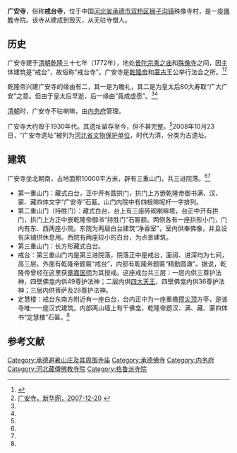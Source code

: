 {{Infobox Tibetan Buddhist monastery
|name = 广安寺
|image = 
|image size = 250px
|alt = 
|caption = 
|t=
|w=
|to = 
|ipa={{IPA|}}
|z=
|thdl=
|e=
|tc=廣安寺
|s=广安寺
|p=
|m=
|k=
|pushpin_map = 
|latd =  | latm =  | lats =  | latNS = 
|longd=  | longm= | longs =| longEW = 
|iso_region = 
|map_caption = 
|mapsize = 
|location_country = 中国
|location = {{CHN}}[[河北省|河北省]][[承德市|承德市]]
|coordinates_display =
|founded_by = 
|date_founded =
|date_renovated =
|sect = [[格鲁派|格鲁派]]
|mather =
|children =
|dedicated_to = 
|tulku =
|head_lama = 
|head_mgh =
|no._of_monks = 
|architecture = 
|festivals =
|footnotes = 
}}
{{文物保护单位
|名称 = 广安寺遗址
|图片 = 
|说明 = 
|级别 = 省级文物保护单位
|省名 = 河北省
|市/县名 = 
|所在 = 承德市双桥区狮子沟镇殊像寺村
|坐标 =<!-- 请使用{{Coord}}模板 -->
|分类 = 古遗址
|时代 = 清
|编号 = ⅴ-1-16
|登录 = 2008年10月23日
}}

'''广安寺'''，俗称'''戒台寺'''，位于中国[[河北省|河北省]][[承德市|承德市]][[双桥区|双桥区]][[狮子沟镇|狮子沟镇]]殊像寺村，是一座[[佛教|佛教]]寺院。该寺从建成到毁灭，从无驻寺僧人。

==历史==
广安寺建于[[清朝|清朝]][[乾隆|乾隆]]三十七年（1772年），地处[[普陀宗乘之庙|普陀宗乘之庙]]和[[殊像寺_(承德)|殊像寺]]之间，因主体建筑是“戒台”，故俗称“戒台寺”。广安寺是[[乾隆帝|乾隆帝]]和[[蒙古|蒙古]]王公举行法会之所。<ref name=xtfj>{{Cite web |url=http://www.xtfj.org/siyuan/hebeisiyuan/chengde/20140212/5594.html |title=承德罗汉堂和广安寺遗址，邢台佛教网，2014-02-12 |accessdate=2015-01-06 |archive-date=2015-01-06 |archive-url=https://web.archive.org/web/20150106183028/http://www.xtfj.org/siyuan/hebeisiyuan/chengde/20140212/5594.html |dead-url=no }}</ref><ref name=xhw>[http://www.he.xinhuanet.com/zfwq/2007-12/20/content_12071034.htm 广安寺，新华网，2007-12-20] {{webarchive|url=https://web.archive.org/web/20080602143054/http://www.he.xinhuanet.com/zfwq/2007-12/20/content_12071034.htm |date=2008-06-02 }}</ref>

乾隆帝兴建广安寺的缘由有二，其一是为瞻礼，其二是为皇太后80大寿取“广大广安”之意。但由于皇太后早逝，后一缘由“竟成虚愿”。<ref name=xhw/><ref name=xtfj/>

[[清朝|清朝]]时，广安寺不驻喇嘛，由[[内务府|内务府]]管理。

广安寺大约毁于1930年代。其遗址留存至今，但不甚完整。<ref name=xhw/>2008年10月23日，“广安寺遗址”被列为[[河北省文物保护单位|河北省文物保护单位]]，时代为清，分类为古遗址。

==建筑==
广安寺坐北朝南，占地面积10000平方米，辟有三重山门，共三进院落。<ref name=xhw/><ref name=xtfj/>
*第一重山门：藏式白台，正中开有圆拱门，拱门上方嵌乾隆帝御书满、汉、蒙、藏四体文字“广安寺”石匾。山门内院中有四根嘛呢杆一字排列。
*第二重山门（持胜门）：藏式白台，台上有三座砖砌喇嘛塔，台正中开有拱门，拱门上方正中嵌乾隆帝御书“持胜门”石匾额。两侧各有一座拱形小门，门内有东、西两座小院。东院为两层白台建筑“净香室”，室内供奉佛像，并且设有床铺供休息用。西院有两座较小的白台，为点景建筑。
*第三重山门：长方形藏式白台。
*戒台：第三重山门内是第三进院落，院落正中是戒台，面阔、进深均为七间，高三层。外面有乾隆帝题匾“戒台”，内部有乾隆帝题匾“精勤圆澈”。据说，乾隆帝曾经在这里获[[章嘉活佛|章嘉国师]]为其授戒。这座戒台共三层：一层内供三尊护法神，四壁佛龛内供49尊护法神；二层内供[[四大天王|四大天王]]，四壁佛龛内供36尊护法神；三层内供菩萨及28尊护法神。
*定慧楼：戒台东南方附近有一座白台，台内正中为一座重檐[[攒尖顶|攒尖顶]]方亭，是该寺唯一一座汉式建筑。内部两山墙上有千佛龛，乾隆帝题汉、满、藏、蒙四体书“定慧楼”石匾。<ref name=xhw/>

==参考文献==
{{reflist}}

[[Category:承德避暑山庄及其周围寺庙|Category:承德避暑山庄及其周围寺庙]]
[[Category:承德佛寺|Category:承德佛寺]]
[[Category:内务府|Category:内务府]]
[[Category:河北藏傳佛教寺院|Category:河北藏傳佛教寺院]]
[[Category:格鲁派寺院|Category:格鲁派寺院]]